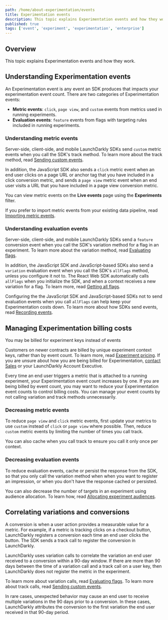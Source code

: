```yaml
---
path: /home/about-experimentation/events
title: Experimentation events
description: This topic explains Experimentation events and how they work.
published: true
tags: ['event', 'experiment', 'experimentation', 'enterprise']
---
```


## Overview

This topic explains Experimentation events and how they work.

## Understanding Experimentation events

An Experimentation event is any event an SDK produces that impacts your experimentation event count. There are two categories of Experimentation events:

- **Metric events**: `click`, `page view`, and `custom` events from metrics used in running experiments.
- **Evaluation events**: `feature` events from flags with targeting rules included in running experiments.

### Understanding metric events

Server-side, client-side, and mobile LaunchDarkly SDKs send `custom` metric events when you call the SDK's track method. To learn more about the track method, read [Sending custom events](/sdk/features/events).

In addition, the JavaScript SDK also sends a `click` metric event when an end user clicks on a page URL or anchor tag that you have included in a click conversion metric, and sends a `page view` metric event when an end user visits a URL that you have included in a page view conversion metric.

You can view metric events on the **Live events** page using the **Experiments** filter.

If you prefer to import metric events from your existing data pipeline, read [Importing metric events](/home/creating-experiments/import-metric-events).

### Understanding evaluation events

Server-side, client-side, and mobile LaunchDarkly SDKs send a `feature` conversion event when you call the SDK's variation method for a flag in an experiment. To learn more about the variation method, read [Evaluating flags](/sdk/features/evaluating).

In addition, the JavaScript SDK and JavaScript-based SDKs also send a `variation` evaluation event when you call the SDK's `allFlags` method, unless you configure it not to. The React Web SDK automatically calls `allFlags` when you initialize the SDK, and when a context receives a new variation for a flag. To learn more, read [Getting all flags](/sdk/features/all-flags).

Configuring the the JavaScript SDK and JavaScript-based SDKs not to send evaluation events when you call `allFlags` can help keep your Experimentation costs down. To learn more about how SDKs send events, read [Recording events](/sdk/concepts/contributors-guide#recording-events).

## Managing Experimentation billing costs

<Callout intent="info">
<CalloutTitle>You may be billed for experiment keys instead of events</CalloutTitle>
<CalloutDescription>

Customers on newer contracts are billed by unique experiment context keys, rather than by event count. To learn more, read [Experiment pricing](/home/about-experimentation#experiment-pricing). If you are unsure about how you are being billed for Experimentation, [contact Sales](https://launchdarkly.com/contact-sales/) or your LaunchDarkly Account Executive.

</CalloutDescription>
</Callout>

Every time an end user triggers a metric that is attached to a running experiment, your Experimentation event count increases by one. If you are being billed by event count, you may want to reduce your Experimentation event counts to control billing costs. You can manage your event counts by not calling variation and track methods unnecessarily.

### Decreasing metric events

To reduce `page view` and `click` metric events, first update your metrics to use `custom` instead of `click` or `page view` where possible. Then, reduce `custom` metric events by limiting the number of times you call track.

You can also cache when you call track to ensure you call it only once per context.

### Decreasing evaluation events

To reduce evaluation events, cache or persist the response from the SDK, so that you only call the variation method when when you want to register an impression, or when you don't have the response cached or persisted.

You can also decrease the number of targets in an experiment using audience allocation. To learn how, read [Allocating experiment audiences](/home/creating-experiments/allocation).

## Correlating variations and conversions

A conversion is when a user action provides a measurable value for a metric. For example, if a metric is tracking clicks on a checkout button, LaunchDarkly registers a conversion each time an end user clicks the button. The SDK sends a track call to register the conversion in LaunchDarkly.

LaunchDarkly uses variation calls to correlate the variation an end user received to a conversion within a 90-day window. If there are more than 90 days between the time of a variation call and a track call on a user key, then LaunchDarkly does not register the metric in the experiment.

To learn more about variation calls, read [Evaluating flags](/sdk/features/evaluating). To learn more about track calls, read [Sending custom events](/sdk/features/events).

In rare cases, unexpected behavior may cause an end user to receive multiple variations in the 90 days prior to a conversion. In these cases, LaunchDarkly attributes the conversion to the first variation the end user received in that 90-day period.
